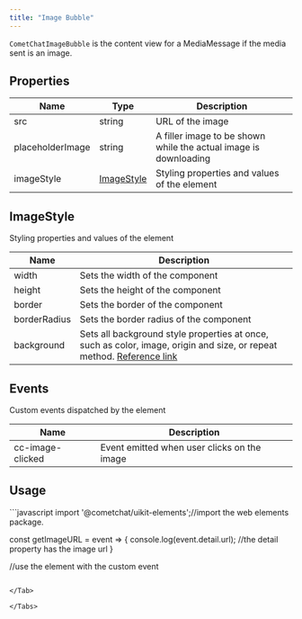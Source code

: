 ```yaml
---
title: "Image Bubble"
---
```




`CometChatImageBubble` is the content view for a MediaMessage if the media sent is an image.

## Properties

| Name             | Type                                                        | Description                                                      |
| ---------------- | ----------------------------------------------------------- | ---------------------------------------------------------------- |
| src              | string                                                      | URL of the image                                                 |
| placeholderImage | string                                                      | A filler image to be shown while the actual image is downloading |
| imageStyle       | [ImageStyle](/ui-kit/react/v4/image-bubble#imagestyle) | Styling properties and values of the element                     |

## ImageStyle

Styling properties and values of the element

| Name         | Description                                                                                                                                                                          |
| ------------ | ------------------------------------------------------------------------------------------------------------------------------------------------------------------------------------ |
| width        | Sets the width of the component                                                                                                                                                      |
| height       | Sets the height of the component                                                                                                                                                     |
| border       | Sets the border of the component                                                                                                                                                     |
| borderRadius | Sets the border radius of the component                                                                                                                                              |
| background   | Sets all background style properties at once, such as color, image, origin and size, or repeat method. [Reference link](https://developer.mozilla.org/en-US/docs/Web/CSS/background) |

## Events

Custom events dispatched by the element

| Name             | Description                                 |
| ---------------- | ------------------------------------------- |
| cc-image-clicked | Event emitted when user clicks on the image |

## Usage

<Tabs>
<Tab title="JavaScript">
```javascript
import '@cometchat/uikit-elements';//import the web elements package.

const getImageURL = event => {
  console.log(event.detail.url); //the detail property has the image url 
}

//use the element with the custom event
<cometchat-image-bubble cc-image-clicked={getImageURL}></cometchat-image-bubble>
```

</Tab>

</Tabs>
